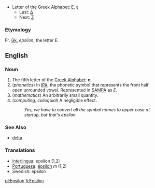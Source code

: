 *Letter of the Greek Alphabet: [[Ε]], [[ε]]
**Last: [[delta|Δ]]
**Next: [[zeta|Ζ]]

=== Etymology ===
Fr. [[Greek|Gk.]] ''epsilon'', the letter Ε.

==English==

===Noun===

#The fifth letter of the [[w:Greek alphabet|Greek Alphabet]]: '''ε'''.
#(''phonetics'') In [[International Phonetic Alphabet|IPA]], the phonetic symbol that represents the front half open unrounded vowel. Represented in [[SAMPA]] as ''E''.
# (''mathematics'') An arbitrarily small quantity.
# (''computing, colloquial'') A negligible effect.
#: ''Yes, we have to convert all the symbol names to upper case at startup, but that's epsilon.''

===See Also===
*[[delta]]

===Translations===
*[[Interlingua]]: epsilon (1,2)
*[[Portuguese]]: [[épsilon]] ''m'' (1,2)
*Swedish: epsilon

[[pl:Epsilon]]
[[fi:Epsilon]]